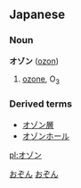 ==Japanese==                                          
===Noun===
'''オゾン''' ([[ozon]])
# [[ozone]], O<sub>3</sub>


===Derived terms===
*[[オゾン層]]
*[[オゾンホール]]

[[Category:Japanese language|おぞん]]
[[Category:Japanese nouns|おぞん]]

[[pl:オゾン]]